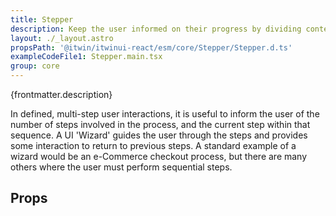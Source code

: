 ```yaml
---
title: Stepper
description: Keep the user informed on their progress by dividing content into logical steps.
layout: ./_layout.astro
propsPath: '@itwin/itwinui-react/esm/core/Stepper/Stepper.d.ts'
exampleCodeFile1: Stepper.main.tsx
group: core
---
```



<p>{frontmatter.description}</p>

<LiveExample src={frontmatter.exampleCodeFile1} />

In defined, multi-step user interactions, it is useful to inform the user of the number of steps involved in the process, and the current step within that sequence. A UI 'Wizard' guides the user through the steps and provides some interaction to return to previous steps. A standard example of a wizard would be an e-Commerce checkout process, but there are many others where the user must perform sequential steps.

## Props

<PropsTable path={frontmatter.propsPath} />
